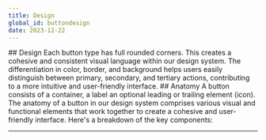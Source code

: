 ```yaml
---
title: Design
global_id: buttondesign
date: 2023-12-22
---
```


<Row>
<Col>
## Design
Each button type has full rounded corners. This creates a cohesive and consistent visual language within our design system. The differentiation in color, border, and background helps users easily distinguish between primary, secondary, and tertiary actions, contributing to a more intuitive and user-friendly interface.
</Col>
<Col></Col>
</Row>

<Row>
<Col>
    <FigmaSVG 
        node="1660-1893" 
        caption="Primary button with solid container"
    />
</Col>
<Col>
    <FigmaSVG 
        node="1660-1912" 
        caption="Secondary button with transparent container and 1 ps border."
    />
</Col>
<Col>
    <FigmaSVG 
        node="1660-1916" 
        caption="Tertiary button with transparent container and no border."
    />
</Col>
</Row>


<Row>
<Col>
## Anatomy
A button consists of a container, a label an optional leading or trailing element (icon). The anatomy of a button in our design system comprises various visual and functional elements that work together to create a cohesive and user-friendly interface. Here's a breakdown of the key components:
</Col>
<Col>
    <FigmaSVG 
        node="1603-429" 
        caption="Container, label, leading and trailing element."
    />
</Col>
</Row>

<hr />



